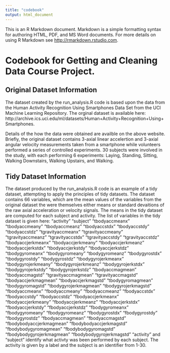 ```yaml
---
title: "codebook"
output: html_document
---
```


This is an R Markdown document. Markdown is a simple formatting syntax for authoring HTML, PDF, and MS Word documents. For more details on using R Markdown see <http://rmarkdown.rstudio.com>.

Codebook for Getting and Cleaning Data Course Project.
=====================================================
Original Dataset Information
-----------------------------
The dataset created by the run_analysis.R code is based upon the data from the Human Activity Recognition Using Smartphones Data Set from the UCI Machine Learning Repository.  The orginal dataset is available here: http://archive.ics.uci.edu/ml/datasets/Human+Activity+Recognition+Using+Smartphones.

Details of the how the data were obtained are availble on the above website.  Briefly, the original dataset contains 3-axial linear accelertion and 3-axial angular velocity measurements taken from a smartphone while volunteers performed a series of controlled experiments.  30 subjects were involved in the study, with each performing 6 experiments: Laying, Standing, Sitting, Walking Downstairs, Walking Upstairs, and Walking.

Tidy Dataset Information
------------------------
The dataset produced by the run_analysis.R code is an example of a tidy dataset, attempting to apply the principles of tidy datasets.
The dataset contains 66 variables, which are the mean values of the variables from the original dataset the were themselves either means or standard devaitions of the raw axial acceleration or velocity signals.  The means in the tidy dataset are computed for each subject and activity.
The list of variables in the tidy dataset is given here:
"activity" "subject" "tbodyaccmeanx" "tbodyaccmeany" "tbodyaccmeanz" "tbodyaccstdx" "tbodyaccstdy" "tbodyaccstdz" "tgravityaccmeanx" "tgravityaccmeany" "tgravityaccmeanz" "tgravityaccstdx" "tgravityaccstdy" "tgravityaccstdz" "tbodyaccjerkmeanx" "tbodyaccjerkmeany" "tbodyaccjerkmeanz" "tbodyaccjerkstdx" "tbodyaccjerkstdy" "tbodyaccjerkstdz" "tbodygyromeanx" "tbodygyromeany" "tbodygyromeanz" "tbodygyrostdx" "tbodygyrostdy" "tbodygyrostdz" "tbodygyrojerkmeanx" "tbodygyrojerkmeany" "tbodygyrojerkmeanz" "tbodygyrojerkstdx" "tbodygyrojerkstdy" "tbodygyrojerkstdz" "tbodyaccmagmean" "tbodyaccmagstd" "tgravityaccmagmean" "tgravityaccmagstd" "tbodyaccjerkmagmean" "tbodyaccjerkmagstd" "tbodygyromagmean" "tbodygyromagstd" "tbodygyrojerkmagmean" "tbodygyrojerkmagstd" "fbodyaccmeanx" "fbodyaccmeany" "fbodyaccmeanz" "fbodyaccstdx" "fbodyaccstdy" "fbodyaccstdz" "fbodyaccjerkmeanx" "fbodyaccjerkmeany" "fbodyaccjerkmeanz" "fbodyaccjerkstdx" "fbodyaccjerkstdy" "fbodyaccjerkstdz" "fbodygyromeanx" "fbodygyromeany" "fbodygyromeanz" "fbodygyrostdx" "fbodygyrostdy" "fbodygyrostdz" "fbodyaccmagmean" "fbodyaccmagstd" "fbodybodyaccjerkmagmean" "fbodybodyaccjerkmagstd" "fbodybodygyromagmean" "fbodybodygyromagstd" "fbodybodygyrojerkmagmean" "fbodybodygyrojerkmagstd"
"activity" and "subject" identify what activty was been performed by each subject.  The activity is given by a label and the subject is an identifier from 1-30. 

